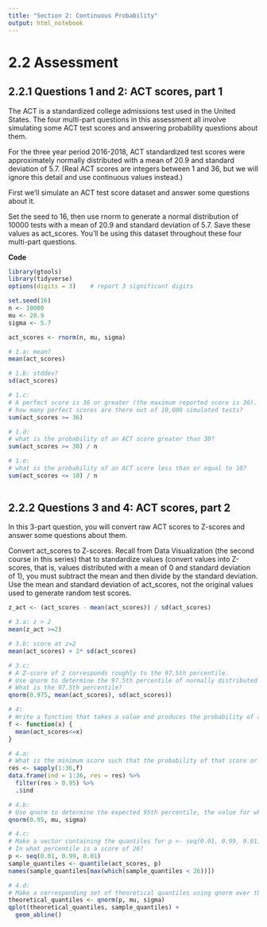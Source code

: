 ```yaml
---
title: "Section 2: Continuous Probability"
output: html_notebook
---
```


# 2.2 Assessment


## 2.2.1 Questions 1 and 2: ACT scores, part 1

The ACT is a standardized college admissions test used in the United States. The four multi-part questions in this assessment all involve simulating some ACT test scores and answering probability questions about them.

For the three year period 2016-2018, ACT standardized test scores were approximately normally distributed with a mean of 20.9 and standard deviation of 5.7. (Real ACT scores are integers between 1 and 36, but we will ignore this detail and use continuous values instead.)

First we'll simulate an ACT test score dataset and answer some questions about it.

Set the seed to 16, then use rnorm to generate a normal distribution of 10000 tests with a mean of 20.9 and standard deviation of 5.7. Save these values as act_scores. You'll be using this dataset throughout these four multi-part questions.

**Code**

```r
library(gtools)
library(tidyverse)
options(digits = 3)    # report 3 significant digits

set.seed(16)
n <- 10000
mu <- 20.9
sigma <- 5.7

act_scores <- rnorm(n, mu, sigma)

# 1.a: mean?
mean(act_scores)

# 1.b: stddev?
sd(act_scores)

# 1.c:
# A perfect score is 36 or greater (the maximum reported score is 36).
# how many perfect scores are there out of 10,000 simulated tests?
sum(act_scores >= 36)

# 1.d:
# what is the probability of an ACT score greater than 30?
sum(act_scores >= 30) / n

# 1.e:
# what is the probability of an ACT score less than or equal to 10?
sum(act_scores <= 10) / n
  
```


## 2.2.2 Questions 3 and 4: ACT scores, part 2

In this 3-part question, you will convert raw ACT scores to Z-scores and answer some questions about them.

Convert act_scores to Z-scores. Recall from Data Visualization (the second course in this series) that to standardize values (convert values into Z-scores, that is, values distributed with a mean of 0 and standard deviation of 1), you must subtract the mean and then divide by the standard deviation. Use the mean and standard deviation of act_scores, not the original values used to generate random test scores.

```r
z_act <- (act_scores - mean(act_scores)) / sd(act_scores)

# 3.a: z > 2
mean(z_act >=2)

# 3.b: score at z=2
mean(act_scores) + 2* sd(act_scores)

# 3.c:
# A Z-score of 2 corresponds roughly to the 97.5th percentile.
# Use qnorm to determine the 97.5th percentile of normally distributed data with the mean and standard deviation observed in act_scores.
# What is the 97.5th percentile?
qnorm(0.975, mean(act_scores), sd(act_scores))

# 4:
# Write a function that takes a value and produces the probability of an ACT score less than or equal to that value (the CDF). Apply this function to the range 1 to 36.
f <- function(x) {
  mean(act_scores<=x)
}

# 4.a:
# What is the minimum score such that the probability of that score or lower is at least .95?
res <- sapply(1:36,f)
data.frame(ind = 1:36, res = res) %>%
  filter(res > 0.95) %>%
  .$ind

# 4.b:
# Use qnorm to determine the expected 95th percentile, the value for which the probability of receiving that score or lower is 0.95, given a mean score of 20.9 and standard deviation of 5.7.
qnorm(0.95, mu, sigma)

# 4.c:
# Make a vector containing the quantiles for p <- seq(0.01, 0.99, 0.01), the 1st through 99th percentiles of the act_scores data. Save these as sample_quantiles.
# In what percentile is a score of 26?
p <- seq(0.01, 0.99, 0.01)
sample_quantiles <- quantile(act_scores, p)
names(sample_quantiles[max(which(sample_quantiles < 26))])

# 4.d:
# Make a corresponding set of theoretical quantiles using qnorm over the interval p <- seq(0.01, 0.99, 0.01) with mean 20.9 and standard deviation 5.7. Save these as theoretical_quantiles. Make a QQ-plot
theoretical_quantiles <- qnorm(p, mu, sigma)
qplot(theoretical_quantiles, sample_quantiles) +
  geom_abline()
```
